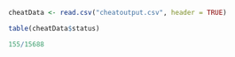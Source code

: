 ```r
cheatData <- read.csv("cheatoutput.csv", header = TRUE)
```

```r
table(cheatData$status)

155/15688
```
